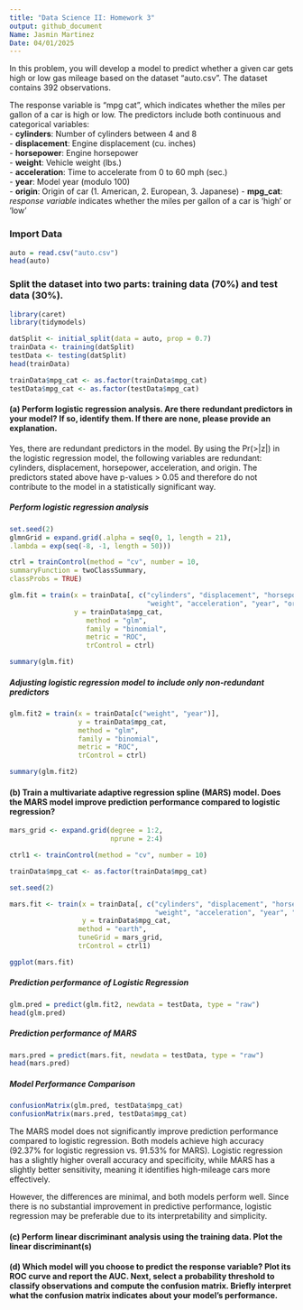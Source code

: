 ```yaml
---
title: "Data Science II: Homework 3"
output: github_document
Name: Jasmin Martinez
Date: 04/01/2025
---
```

In this problem, you will develop a model to predict whether a given car gets high or low gas mileage based on the dataset “auto.csv”. The dataset contains 392 observations.

The response variable is “mpg cat”, which indicates whether the miles per gallon of a car is high or low. The predictors include both continuous and categorical variables:  
- **cylinders**: Number of cylinders between 4 and 8  
- **displacement**: Engine displacement (cu. inches)  
- **horsepower**: Engine horsepower  
- **weight**: Vehicle weight (lbs.)  
- **acceleration**: Time to accelerate from 0 to 60 mph (sec.)  
- **year**: Model year (modulo 100)  
- **origin**: Origin of car (1. American, 2. European, 3. Japanese) 
- **mpg_cat**: *response variable* indicates whether the miles per gallon of a car
is 'high' or 'low' 

### Import Data 
```r
auto = read.csv("auto.csv")
head(auto)
```

### Split the dataset into two parts: training data (70%) and test data (30%).
```r
library(caret)
library(tidymodels)

datSplit <- initial_split(data = auto, prop = 0.7)
trainData <- training(datSplit)
testData <- testing(datSplit)
head(trainData)

trainData$mpg_cat <- as.factor(trainData$mpg_cat)
testData$mpg_cat <- as.factor(testData$mpg_cat)
```

#### (a) Perform logistic regression analysis. Are there redundant predictors in your model? If so, identify them. If there are none, please provide an explanation. 

Yes, there are redundant predictors in the model. By using the Pr(>|z|) in the logistic regression model, the following variables are redundant: cylinders, displacement, horsepower, acceleration, and origin. The predictors stated above have p-values > 0.05 and therefore do not contribute to the model in a statistically significant way. 

##### Perform logistic regression analysis
```r
set.seed(2)
glmnGrid = expand.grid(.alpha = seq(0, 1, length = 21),
.lambda = exp(seq(-8, -1, length = 50)))

ctrl = trainControl(method = "cv", number = 10,
summaryFunction = twoClassSummary,
classProbs = TRUE)

glm.fit = train(x = trainData[, c("cylinders", "displacement", "horsepower", 
                                  "weight", "acceleration", "year", "origin")],  
                y = trainData$mpg_cat, 
                   method = "glm",   
                   family = "binomial",  
                   metric = "ROC", 
                   trControl = ctrl)

summary(glm.fit)  
```
##### Adjusting logistic regression model to include only non-redundant predictors
```r
glm.fit2 = train(x = trainData[c("weight", "year")],  
                 y = trainData$mpg_cat,  
                 method = "glm",   
                 family = "binomial",  
                 metric = "ROC",  
                 trControl = ctrl)  

summary(glm.fit2)

```

#### (b) Train a multivariate adaptive regression spline (MARS) model. Does the MARS model improve prediction performance compared to logistic regression?

```r
mars_grid <- expand.grid(degree = 1:2,
                         nprune = 2:4)

ctrl1 <- trainControl(method = "cv", number = 10)

trainData$mpg_cat <- as.factor(trainData$mpg_cat)

set.seed(2)

mars.fit <- train(x = trainData[, c("cylinders", "displacement", "horsepower", 
                                    "weight", "acceleration", "year", "origin")],  
                  y = trainData$mpg_cat,   
                 method = "earth",         
                 tuneGrid = mars_grid,     
                 trControl = ctrl1)        

ggplot(mars.fit)

```

##### Prediction performance of Logistic Regression
```r
glm.pred = predict(glm.fit2, newdata = testData, type = "raw")
head(glm.pred)
```

##### Prediction performance of MARS
```r
mars.pred = predict(mars.fit, newdata = testData, type = "raw")
head(mars.pred)
```
##### Model Performance Comparison
```r
confusionMatrix(glm.pred, testData$mpg_cat)
confusionMatrix(mars.pred, testData$mpg_cat)
```
The MARS model does not significantly improve prediction performance compared to logistic regression. Both models achieve high accuracy (92.37% for logistic regression vs. 91.53% for MARS). Logistic regression has a slightly higher overall accuracy and specificity, while MARS has a slightly better sensitivity, meaning it identifies high-mileage cars more effectively. 

However, the differences are minimal, and both models perform well. Since there is no substantial improvement in predictive performance, logistic regression may be preferable due to its interpretability and simplicity.

#### (c) Perform linear discriminant analysis using the **training** data. Plot the linear discriminant(s)  

#### (d) Which model will you choose to predict the response variable? Plot its ROC curve and report the AUC. Next, select a probability threshold to classify observations and compute the confusion matrix. Briefly interpret what the confusion matrix indicates about your model’s performance.  